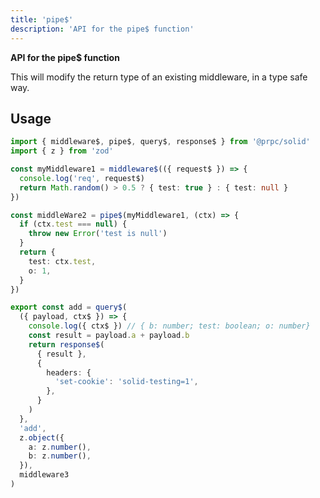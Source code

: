 ```yaml
---
title: 'pipe$'
description: 'API for the pipe$ function'
---
```


**API for the pipe$ function**

This will modify the return type of an existing middleware, in a type safe way.

## Usage

```ts
import { middleware$, pipe$, query$, response$ } from '@prpc/solid'
import { z } from 'zod'

const myMiddleware1 = middleware$(({ request$ }) => {
  console.log('req', request$)
  return Math.random() > 0.5 ? { test: true } : { test: null }
})

const middleWare2 = pipe$(myMiddleware1, (ctx) => {
  if (ctx.test === null) {
    throw new Error('test is null')
  }
  return {
    test: ctx.test,
    o: 1,
  }
})

export const add = query$(
  ({ payload, ctx$ }) => {
    console.log({ ctx$ }) // { b: number; test: boolean; o: number}
    const result = payload.a + payload.b
    return response$(
      { result },
      {
        headers: {
          'set-cookie': 'solid-testing=1',
        },
      }
    )
  },
  'add',
  z.object({
    a: z.number(),
    b: z.number(),
  }),
  middleware3
)
```
